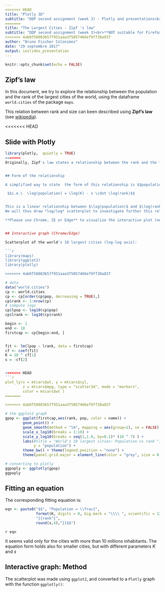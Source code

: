 ```yaml
---
<<<<<<< HEAD
title: "Plotly 3D"
subtitle: "DDP second assignment (week 3) - Plotly and presentations<br> - use the directionnal arrows to navigate the pages of the presentation"
=======
title: "The Largest Cities - Zipf 's law"
subtitle: "DDP second assignment (week 3)<br>**NOT suitable for Firefox**<br>Please use the keyboard's directional arrows to navigate the pages of the presentation. "
>>>>>>> 4ab0f58083b57f951aaa3f5057466ef9ff38a837
author: "Bruno Fischer Colonimos"
date: "29 septembre 2017"
output: ioslides_presentation
---
```


```r
knitr::opts_chunk$set(echo = FALSE)
```

## Zipf's law

In this document, we try to explore the relationship between the population and the rank of the largest cities of the world, using the dataframe `world.cities` of the package `maps`.

This relation between rank and size can been described using **Zipf's law** (see [wikipedia](https://en.wikipedia.org/wiki/Zipf%27s_law)).

<<<<<<< HEAD

## Slide with Plotly

```r
library(plotly,  quietly = TRUE)
=======
Originally, Zipf's law states a relationship between the rank and the frequency of words in a language. It can be applied to describe the relation between the size (population) and the rank of cities, among other objects.


## Form of the relationship

A simplified way to state  the form of this relationship is $$population = \frac{K}{rank^s}$$

 $$i.e.\  \log(population) = \log(K) - s \cdot \log(rank)$$


This is a linear relationship between $\log(population)$ and $\log(rank)$
We will thus draw *log/log* scatterplot to investigate further this relationship. 

**Please use Chrome, IE or Edge** to visualize the interactive plot (next page). With Firefox, I could'nt see anything, and I am not the only one with this problem.


## Interactive graph (Chrome/Edge)

Scatterplot of the world's 10 largest cities (log-log axis): 

```r
library(maps)
library(ggplot2)
library(plotly)

>>>>>>> 4ab0f58083b57f951aaa3f5057466ef9ff38a837
```
```r
# data
data("world.cities")
cp <- world.cities
cp <- cp[order(cp$pop, decreasing = TRUE),]
cp$rank <- 1:nrow(cp)
# compute logs
cp$lpop <- log10(cp$pop)
cp$lrank <- log10(cp$rank)

begin <- 1
end <- 10
firstcap <- cp[begin:end, ]


fit <- lm(lpop ~ lrank, data = firstcap)
cf <- coef(fit)
K = 10 ^ cf[1]
s = -cf[2]


<<<<<<< HEAD
```r

plot_ly(x = mtcars$wt, y = mtcars$cyl, 
        z = mtcars$mpg, type = "scatter3d", mode = "markers", 
        color = mtcars$wt )
=======

>>>>>>> 4ab0f58083b57f951aaa3f5057466ef9ff38a837
```

```r
# the ggplot2 graph
gpop <- ggplot(firstcap,aes(rank, pop, color = name)) +
        geom_point() +
        geom_smooth(method = "lm", mapping = aes(group=1), se = FALSE) +
        scale_x_log10(breaks = 1:10) +
        scale_y_log10(breaks = seq(1,1.6, by=0.1)* (10 ^ 7) ) +
        labs(#title = "World's 10 largest cities: Population vs rank ",
             y = "population") +
        theme_bw() + theme(legend.position = "none") + 
        theme(panel.grid.major = element_line(color = "grey", size = 0.1))

# converting to plotly
ggpoply <- ggplotly(gpop)
ggpoply
```

## Fitting an equation

The corresponding fitting equation is: 

```r
eqn <- paste0("$$", "Population = \\frac{", 
              format(K, digits = 0, big.mark = "\\\\ ", scientific = 12), 
              "}{rank^{",
              round(s,4),"}}$$")
```
`r eqn`

It seems valid only for the cities with more than 10 millions inhabitants. The equation form holds also for smaller cities, but with  different parameters $K$ and $s$

## Interactive graph: Method

The scatterplot was made using `ggplot2`, and converted to a `Plotly` graph with the function `ggplotly()`:

```r

```




